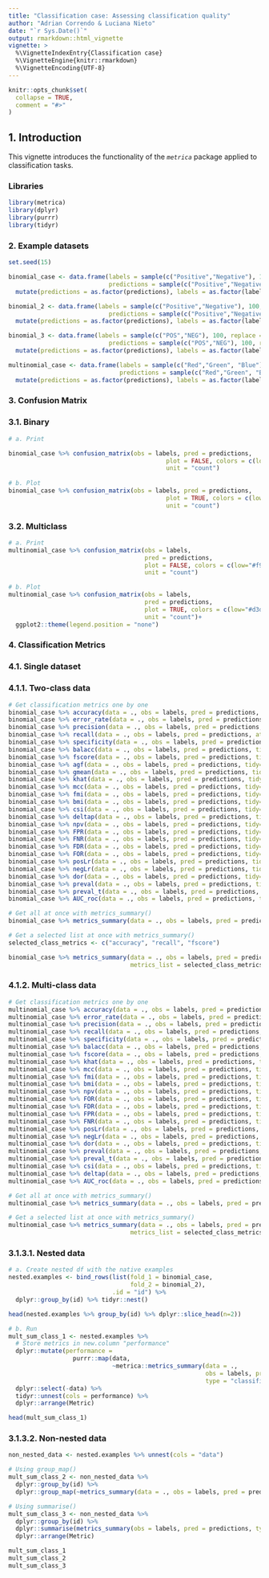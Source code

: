 ```yaml
---
title: "Classification case: Assessing classification quality"
author: "Adrian Correndo & Luciana Nieto"
date: "`r Sys.Date()`"
output: rmarkdown::html_vignette
vignette: >
  %\VignetteIndexEntry{Classification case}
  %\VignetteEngine{knitr::rmarkdown}
  %\VignetteEncoding{UTF-8}
---
```


```r
knitr::opts_chunk$set(
  collapse = TRUE,
  comment = "#>"
)
```

## 1. Introduction <br/>

This vignette introduces the functionality of the *`metrica`* package applied to classification tasks. <br/>

### Libraries
```r
library(metrica)
library(dplyr)
library(purrr)
library(tidyr)
```


### 2. Example datasets  <br/>

```r
set.seed(15)

binomial_case <- data.frame(labels = sample(c("Positive","Negative"), 100, replace = TRUE),
                            predictions = sample(c("Positive","Negative"), 100, replace = TRUE)) %>% 
  mutate(predictions = as.factor(predictions), labels = as.factor(labels))

binomial_2 <- data.frame(labels = sample(c("Positive","Negative"), 100, replace = TRUE),
                            predictions = sample(c("Positive","Negative"), 100, replace = TRUE)) %>% 
  mutate(predictions = as.factor(predictions), labels = as.factor(labels))

binomial_3 <- data.frame(labels = sample(c("POS","NEG"), 100, replace = TRUE),
                            predictions = sample(c("POS","NEG"), 100, replace = TRUE)) %>% 
  mutate(predictions = as.factor(predictions), labels = as.factor(labels))

multinomial_case <- data.frame(labels = sample(c("Red","Green", "Blue"), 100, replace = TRUE),
                               predictions = sample(c("Red","Green", "Blue"), 100, replace = TRUE) ) %>% 
  mutate(predictions = as.factor(predictions), labels = as.factor(labels))

```

### 3. Confusion Matrix <br/>

### 3.1. Binary
```r
# a. Print

binomial_case %>% confusion_matrix(obs = labels, pred = predictions, 
                                            plot = FALSE, colors = c(low="#f9dbbd" , high="#735d78"), 
                                            unit = "count")
  
# b. Plot
binomial_case %>% confusion_matrix(obs = labels, pred = predictions, 
                                            plot = TRUE, colors = c(low="#f9dbbd" , high="#735d78"), 
                                            unit = "count")


```

### 3.2. Multiclass
```r
# a. Print
multinomial_case %>% confusion_matrix(obs = labels, 
                                      pred = predictions, 
                                      plot = FALSE, colors = c(low="#f9dbbd" , high="#735d78"),
                                      unit = "count")

# b. Plot
multinomial_case %>% confusion_matrix(obs = labels, 
                                      pred = predictions, 
                                      plot = TRUE, colors = c(low="#d3dbbd" , high="steelblue"), 
                                      unit = "count")+
  ggplot2::theme(legend.position = "none")

```

### 4. Classification Metrics <br/>

### 4.1. Single dataset <br/>

### 4.1.1. Two-class data
```r
# Get classification metrics one by one
binomial_case %>% accuracy(data = ., obs = labels, pred = predictions, tidy = TRUE)
binomial_case %>% error_rate(data = ., obs = labels, pred = predictions, tidy=TRUE)
binomial_case %>% precision(data = ., obs = labels, pred = predictions, tidy=TRUE)
binomial_case %>% recall(data = ., obs = labels, pred = predictions, atom = F, tidy=TRUE)
binomial_case %>% specificity(data = ., obs = labels, pred = predictions, tidy=TRUE)
binomial_case %>% balacc(data = ., obs = labels, pred = predictions, tidy=TRUE)
binomial_case %>% fscore(data = ., obs = labels, pred = predictions, tidy=TRUE)
binomial_case %>% agf(data = ., obs = labels, pred = predictions, tidy=TRUE)
binomial_case %>% gmean(data = ., obs = labels, pred = predictions, tidy=TRUE)
binomial_case %>% khat(data = ., obs = labels, pred = predictions, tidy=TRUE)
binomial_case %>% mcc(data = ., obs = labels, pred = predictions, tidy=TRUE)
binomial_case %>% fmi(data = ., obs = labels, pred = predictions, tidy=TRUE)
binomial_case %>% bmi(data = ., obs = labels, pred = predictions, tidy=TRUE)
binomial_case %>% csi(data = ., obs = labels, pred = predictions, tidy=TRUE)
binomial_case %>% deltap(data = ., obs = labels, pred = predictions, tidy=TRUE)
binomial_case %>% npv(data = ., obs = labels, pred = predictions, tidy=TRUE)
binomial_case %>% FPR(data = ., obs = labels, pred = predictions, tidy=TRUE)
binomial_case %>% FNR(data = ., obs = labels, pred = predictions, tidy=TRUE)
binomial_case %>% FDR(data = ., obs = labels, pred = predictions, tidy=TRUE)
binomial_case %>% FOR(data = ., obs = labels, pred = predictions, tidy=TRUE)
binomial_case %>% posLr(data = ., obs = labels, pred = predictions, tidy=TRUE)
binomial_case %>% negLr(data = ., obs = labels, pred = predictions, tidy=TRUE)
binomial_case %>% dor(data = ., obs = labels, pred = predictions, tidy=TRUE)
binomial_case %>% preval(data = ., obs = labels, pred = predictions, tidy=TRUE)
binomial_case %>% preval_t(data = ., obs = labels, pred = predictions, tidy=TRUE)
binomial_case %>% AUC_roc(data = ., obs = labels, pred = predictions, tidy=TRUE)

# Get all at once with metrics_summary()
binomial_case %>% metrics_summary(data = ., obs = labels, pred = predictions, type = "classification")

# Get a selected list at once with metrics_summary()
selected_class_metrics <- c("accuracy", "recall", "fscore")

binomial_case %>% metrics_summary(data = ., obs = labels, pred = predictions, type = "classification",
                                  metrics_list = selected_class_metrics)

```

### 4.1.2. Multi-class data
```r
# Get classification metrics one by one
multinomial_case %>% accuracy(data = ., obs = labels, pred = predictions, tidy=TRUE)
multinomial_case %>% error_rate(data = ., obs = labels, pred = predictions, tidy=TRUE)
multinomial_case %>% precision(data = ., obs = labels, pred = predictions, tidy=TRUE)
multinomial_case %>% recall(data = ., obs = labels, pred = predictions, atom = F, tidy=TRUE)
multinomial_case %>% specificity(data = ., obs = labels, pred = predictions, tidy=TRUE)
multinomial_case %>% balacc(data = ., obs = labels, pred = predictions, tidy=TRUE)
multinomial_case %>% fscore(data = ., obs = labels, pred = predictions, tidy=TRUE)
multinomial_case %>% khat(data = ., obs = labels, pred = predictions, tidy=TRUE)
multinomial_case %>% mcc(data = ., obs = labels, pred = predictions, tidy=TRUE)
multinomial_case %>% fmi(data = ., obs = labels, pred = predictions, tidy=TRUE)
multinomial_case %>% bmi(data = ., obs = labels, pred = predictions, tidy=TRUE)
multinomial_case %>% npv(data = ., obs = labels, pred = predictions, tidy=TRUE)
multinomial_case %>% FOR(data = ., obs = labels, pred = predictions, tidy=TRUE)
multinomial_case %>% FDR(data = ., obs = labels, pred = predictions, tidy=TRUE)
multinomial_case %>% FPR(data = ., obs = labels, pred = predictions, tidy=TRUE)
multinomial_case %>% FNR(data = ., obs = labels, pred = predictions, tidy=TRUE)
multinomial_case %>% posLr(data = ., obs = labels, pred = predictions, tidy=TRUE)
multinomial_case %>% negLr(data = ., obs = labels, pred = predictions, tidy=TRUE)
multinomial_case %>% dor(data = ., obs = labels, pred = predictions, tidy=TRUE)
multinomial_case %>% preval(data = ., obs = labels, pred = predictions, tidy=TRUE)
multinomial_case %>% preval_t(data = ., obs = labels, pred = predictions, tidy=TRUE)
multinomial_case %>% csi(data = ., obs = labels, pred = predictions, tidy=TRUE)
multinomial_case %>% deltap(data = ., obs = labels, pred = predictions, tidy=TRUE)
multinomial_case %>% AUC_roc(data = ., obs = labels, pred = predictions, tidy=TRUE)

# Get all at once with metrics_summary()
multinomial_case %>% metrics_summary(data = ., obs = labels, pred = predictions, type = "classification")

# Get a selected list at once with metrics_summary()
multinomial_case %>% metrics_summary(data = ., obs = labels, pred = predictions, type = "classification",
                                  metrics_list = selected_class_metrics)

```


### 3.1.3.1. Nested data
```r
# a. Create nested df with the native examples
nested.examples <- bind_rows(list(fold_1 = binomial_case, 
                                  fold_2 = binomial_2),
                             .id = "id") %>%
  dplyr::group_by(id) %>% tidyr::nest()

head(nested.examples %>% group_by(id) %>% dplyr::slice_head(n=2))

# b. Run 
mult_sum_class_1 <- nested.examples %>% 
  # Store metrics in new.column "performance"
  dplyr::mutate(performance = 
                  purrr::map(data,
                             ~metrica::metrics_summary(data = ., 
                                                       obs = labels, pred = predictions, 
                                                       type = "classification"))) %>% 
  dplyr::select(-data) %>% 
  tidyr::unnest(cols = performance) %>% 
  dplyr::arrange(Metric)

head(mult_sum_class_1)

```

### 3.1.3.2. Non-nested data <br/>
```r
non_nested_data <- nested.examples %>% unnest(cols = "data") 

# Using group_map()
mult_sum_class_2 <- non_nested_data %>% 
  dplyr::group_by(id) %>% 
  dplyr::group_map(~metrics_summary(data = ., obs = labels, pred = predictions, type = "classification"))

# Using summarise()
mult_sum_class_3 <- non_nested_data %>% 
  dplyr::group_by(id) %>% 
  dplyr::summarise(metrics_summary(obs = labels, pred = predictions, type = "classification")) %>%
  dplyr::arrange(Metric)

mult_sum_class_1
mult_sum_class_2
mult_sum_class_3


```